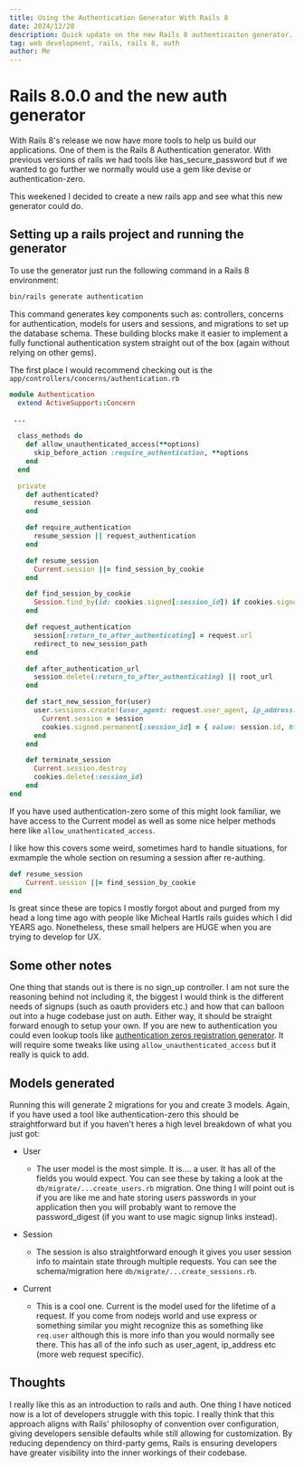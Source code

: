 ```yaml
---
title: Using the Authentication Generator With Rails 8
date: 2024/12/28
description: Quick update on the new Rails 8 authenticaiton generator.
tag: web development, rails, rails 8, auth
author: Me
---
```

# Rails 8.0.0 and the new auth generator

With Rails 8's release we now have more tools to help us build our applications. One of them is the Rails 8 Authentication generator.
With previous versions of rails we had tools like has_secure_password but if we wanted to go further we normally would use a gem like devise or authentication-zero.

This weekened I decided to create a new rails app and see what this new generator could do.


## Setting up a rails project and running the generator

To use the generator just run the following command in a Rails 8 environment:

```bash
bin/rails generate authentication
```

This command generates key components such as: controllers, concerns for authentication, models for users and sessions, and migrations to set up the database schema. These building blocks make it easier to implement a fully functional authentication system straight out of the box (again without relying on other gems).

The first place I would recommend checking out is the `app/controllers/concerns/authentication.rb`

```ruby
module Authentication
  extend ActiveSupport::Concern
 
 ...

  class_methods do
    def allow_unauthenticated_access(**options)
      skip_before_action :require_authentication, **options
    end
  end

  private
    def authenticated?
      resume_session
    end

    def require_authentication
      resume_session || request_authentication
    end

    def resume_session
      Current.session ||= find_session_by_cookie
    end

    def find_session_by_cookie
      Session.find_by(id: cookies.signed[:session_id]) if cookies.signed[:session_id]
    end

    def request_authentication
      session[:return_to_after_authenticating] = request.url
      redirect_to new_session_path
    end

    def after_authentication_url
      session.delete(:return_to_after_authenticating) || root_url
    end

    def start_new_session_for(user)
      user.sessions.create!(user_agent: request.user_agent, ip_address: request.remote_ip).tap do |session|
        Current.session = session
        cookies.signed.permanent[:session_id] = { value: session.id, httponly: true, same_site: :lax }
      end
    end

    def terminate_session
      Current.session.destroy
      cookies.delete(:session_id)
    end
end
```

If you have used authentication-zero some of this might look familiar, we have access to the Current model as well as some nice helper methods here like `allow_unathenticated_access`.

I like how this covers some weird, sometimes hard to handle situations, for exmample the whole section on resuming a session after re-authing.
```ruby
def resume_session
	Current.session ||= find_session_by_cookie
end
```
Is great since these are topics I mostly forgot about and purged from my head a long time ago with people like Micheal Hartls rails guides which I did YEARS ago. Nonetheless, these small helpers are HUGE when you are trying to develop for UX.

## Some other notes

One thing that stands out is there is no sign_up controller. I am not sure the reasoning behind not including it, the biggest I would think is the different needs of signups (such as oauth providers etc.) and how that can balloon out into a huge codebase just on auth. Either way, it should be straight forward enough to setup your own. If you are new to authentication you could even lookup tools like [authentication zeros registration generator](https://github.com/lazaronixon/authentication-zero/blob/main/lib/generators/authentication/templates/controllers/html/registrations_controller.rb.tt). It will require some tweaks like using `allow_unauthenticated_access` but it really is quick to add.


## Models generated 
Running this will generate 2 migrations for you and create 3 models. Again, if you have used a tool like authentication-zero this should be straightforward but if you haven't heres a high level breakdown of what you just got:

* User
  * The user model is the most simple. It is.... a user. It has all of the fields you would expect. You can see these by taking a look at the `db/migrate/...create_users.rb` migration. One thing I will point out is if you are like me and hate storing users passwords in your application then you will probably want to remove the password_digest (if you want to use magic signup links instead).

* Session
  * The session is also straightforward enough it gives you user session info to maintain state through multiple requests. You can see the schema/migration here `db/migrate/...create_sessions.rb`.

* Current
  * This is a cool one. Current is the model used for the lifetime of a request. If you come from nodejs world and use express or something similar you might recognize this as something like `req.user` although this is more info than you would normally see there. This has all of the info such as user_agent, ip_address etc (more web request specific).

## Thoughts

I really like this as an introduction to rails and auth. One thing I have noticed now is a lot of developers struggle with this topic. I really think that this approach aligns with Rails' philosophy of convention over configuration, giving developers sensible defaults while still allowing for customization. By reducing dependency on third-party gems, Rails is ensuring developers have greater visibility into the inner workings of their codebase.
